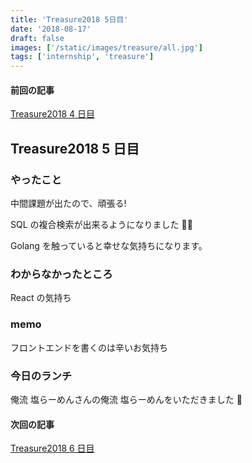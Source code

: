 ```yaml
---
title: 'Treasure2018 5日目'
date: '2018-08-17'
draft: false
images: ['/static/images/treasure/all.jpg']
tags: ['internship', 'treasure']
---
```


#### 前回の記事

[Treasure2018 4 日目](https://yoshikawa.dev/blog/treasure2018/day4)

## Treasure2018 5 日目

### やったこと

中間課題が出たので、頑張る!

SQL の複合検索が出来るようになりました 🎉🎉

Golang を触っていると幸せな気持ちになります。

### わからなかったところ

React の気持ち

### memo

フロントエンドを書くのは辛いお気持ち

### 今日のランチ

俺流 塩らーめんさんの俺流 塩らーめんをいただきました 🙏

#### 次回の記事

[Treasure2018 6 日目](https://yoshikawa.dev/blog/treasure2018/day6)
